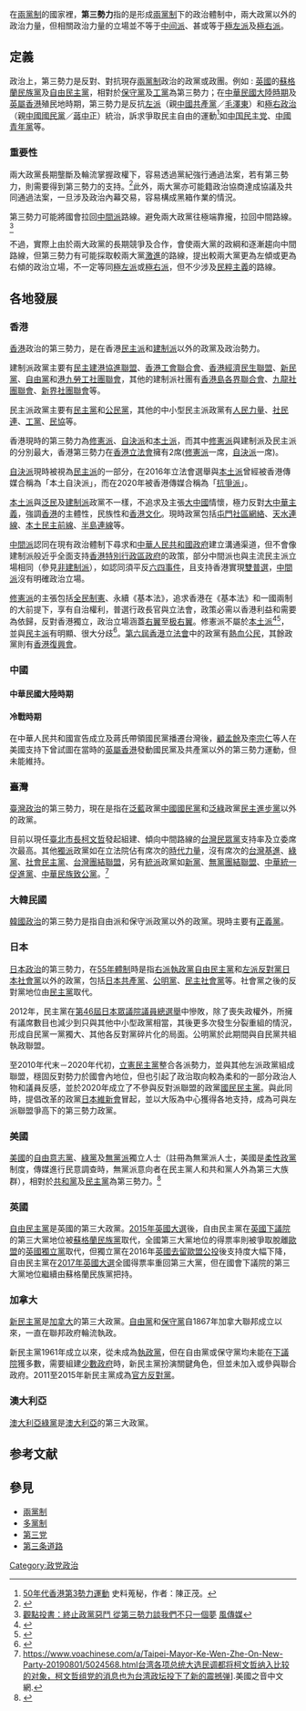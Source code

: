 {{Distinguish|第三条道路|第三位置}}
{{expand|time=2016-01-04}}
在[[兩黨制|兩黨制]]的國家裡，'''第三勢力'''指的是形成[[兩黨制|兩黨制]]下的政治體制中，兩大政黨以外的政治力量，但相關政治力量的立場並不等于[[中间派|中间派]]、甚或等于[[極左派|極左派]]及[[極右派|極右派]]。

== 定義 == 
政治上，第三勢力是反對、對抗現存[[兩黨制|兩黨制]]政治的政黨或政團。例如 : [[英國|英國]]的[[蘇格蘭民族黨|蘇格蘭民族黨]]及[[自由民主黨_(英國)|自由民主黨]]，相對於[[保守黨_(英國)|保守黨]]及[[工黨_(英國)|工黨]]為第三勢力；在[[中華民國大陸時期|中華民國大陸時期]]及[[英屬香港|英屬香港]]殖民地時期，第三勢力是反抗[[極左政治|左派]]（親[[中國共產黨|中國共產黨]]／[[毛澤東|毛澤東]]）和[[極右政治|極右政治]]（親[[中國國民黨|中國國民黨]]／[[蔣中正|蔣中正]]）統治，訴求爭取民主自由的運動<ref>[https://books.google.com.tw/books?id=IMVqPXNSpOEC&pg=PA22&lpg=PA22&dq=%E7%AC%AC%E4%B8%89%E5%8B%A2%E5%8A%9B+%E5%AE%9A%E7%BE%A9&source=bl&ots=CUi4gCbk1p&sig=AHrieYshPL8x3U4kSVWKv_TpkOk&hl=zh-TW&sa=X&ei=pgxzVdj0DZHk8AWBqIOAAw&ved=0CB4Q6AEwAA#v=onepage&q=%E7%AC%AC%E4%B8%89%E5%8B%A2%E5%8A%9B%20%E5%AE%9A%E7%BE%A9&f=false 50年代香港第3勢力運動] {{Wayback|url=https://books.google.com.tw/books?id=IMVqPXNSpOEC&pg=PA22&lpg=PA22&dq=%E7%AC%AC%E4%B8%89%E5%8B%A2%E5%8A%9B+%E5%AE%9A%E7%BE%A9&source=bl&ots=CUi4gCbk1p&sig=AHrieYshPL8x3U4kSVWKv_TpkOk&hl=zh-TW&sa=X&ei=pgxzVdj0DZHk8AWBqIOAAw&ved=0CB4Q6AEwAA#v=onepage&q=%E7%AC%AC%E4%B8%89%E5%8B%A2%E5%8A%9B%20%E5%AE%9A%E7%BE%A9&f=false |date=20150617122931 }} 史料蒐秘，作者：陳正茂。</ref>如[[中国民主党|中国民主党]]、[[中國青年黨|中國青年黨]]等。

=== 重要性 ===
兩大政黨長期壟斷及輪流掌握政權下，容易透過黨紀強行通過法案，若有第三勢力，則需要得到第三勢力的支持。<ref>{{Cite web |url=http://taiwanroc2015.pixnet.net/blog/post/355564089-%E7%BC%BA%E5%B0%91%E7%AC%AC%E4%B8%89%E5%8B%A2%E5%8A%9B%EF%BC%8C%E8%AA%B0%E5%9F%B7%E6%94%BF%E9%83%BD%E6%98%AF%E8%80%81%E5%95%8F%E9%A1%8C |title=缺少第三勢力，誰執政都是老問題 |accessdate=2015-06-17 |archive-date=2015-06-17 |archive-url=https://web.archive.org/web/20150617165959/http://taiwanroc2015.pixnet.net/blog/post/355564089-%e7%bc%ba%e5%b0%91%e7%ac%ac%e4%b8%89%e5%8b%a2%e5%8a%9b%ef%bc%8c%e8%aa%b0%e5%9f%b7%e6%94%bf%e9%83%bd%e6%98%af%e8%80%81%e5%95%8f%e9%a1%8c |dead-url=no }}</ref>此外，兩大黨亦可能籍政治協商達成協議及共同通過法案，一旦涉及政治內幕交易，容易構成黑箱作業的情況。

第三勢力可能將國會拉回[[中間派|中間派]]路線。避免兩大政黨往極端靠攏，拉回中間路線。<ref>[https://tw.news.yahoo.com/%E8%A7%80%E9%BB%9E%E6%8A%95%E6%9B%B8-%E7%B5%82%E6%AD%A2%E6%94%BF%E9%BB%A8%E6%83%A1%E9%AC%A5-%E5%BE%9E%E7%AC%AC%E4%B8%89%E5%8B%A2%E5%8A%9B%E8%AB%87%E6%88%91%E5%80%91%E4%B8%8D%E5%8F%AA-%E5%80%8B%E5%A4%A2-%E9%A2%A8%E5%82%B3%E5%AA%92-212000669.html 觀點投書：終止政黨惡鬥 從第三勢力談我們不只一個夢] {{Wayback|url=https://tw.news.yahoo.com/%E8%A7%80%E9%BB%9E%E6%8A%95%E6%9B%B8-%E7%B5%82%E6%AD%A2%E6%94%BF%E9%BB%A8%E6%83%A1%E9%AC%A5-%E5%BE%9E%E7%AC%AC%E4%B8%89%E5%8B%A2%E5%8A%9B%E8%AB%87%E6%88%91%E5%80%91%E4%B8%8D%E5%8F%AA-%E5%80%8B%E5%A4%A2-%E9%A2%A8%E5%82%B3%E5%AA%92-212000669.html |date=20150617125309 }} [[風傳媒|風傳媒]]</ref>

不過，實際上由於兩大政黨的長期競爭及合作，會使兩大黨的政綱和逐漸趨向中間路線，但第三勢力有可能採取較兩大黨[[激進|激進]]的路線，提出較兩大黨更為左傾或更為右傾的政治立場，不一定等同[[極左派|極左派]]或[[極右派|極右派]]，但不少涉及[[民粹主義|民粹主義]]的路線。

== 各地發展 ==

=== 香港 ===
{{MAIN|香港政黨}}
{{update section|time=2022-04-15}}
[[香港|香港]]政治的第三勢力，是在香港[[民主派_(香港)|民主派]]和[[建制派_(香港)|建制派]]以外的政黨及政治勢力。

建制派政黨主要有[[民主建港協進聯盟|民主建港協進聯盟]]、[[香港工會聯合會|香港工會聯合會]]、[[香港經濟民生聯盟|香港經濟民生聯盟]]、[[新民黨_(香港)|新民黨]]、[[自由黨_(香港)|自由黨]]和[[港九勞工社團聯會|港九勞工社團聯會]]，其他的建制派社團有[[香港島各界聯合會|香港島各界聯合會]]、[[九龍社團聯會|九龍社團聯會]]、[[新界社團聯會|新界社團聯會]]等。

民主派政黨主要有[[民主黨_(香港)|民主黨]]和[[公民黨_(香港)|公民黨]]，其他的中小型民主派政黨有[[人民力量|人民力量]]、[[社會民主連線|社民連]]、[[工黨_(香港)|工黨]]、[[香港民主民生協進會|民協]]等。

香港現時的第三勢力為[[修憲派|修憲派]]、[[自決派|自決派]]和[[本土派_(香港)|本土派]]，而其中[[修憲派|修憲派]]與建制派及民主派的分別最大，香港第三勢力在[[香港立法會|香港立法會]]擁有2席([[修憲派|修憲派]]一席，[[自決派|自決派]]一席)。

[[自決派|自決派]]現時被視為[[民主派_(香港)|民主派]]的一部分，在2016年立法會選舉與[[本土派_(香港)|本土派]]曾經被香港傳媒合稱為「本土自決派」，而在2020年被香港傳媒合稱為「[[抗爭派|抗爭派]]」。

[[本土派_(香港)|本土派]]與[[泛民|泛民]]及[[建制派_(香港)|建制派]]政黨不一樣，不追求及主張[[大中國|大中國]]情懷，極力反對[[大中華主義|大中華主義]]，強調[[香港|香港]]的主體性，民族性和[[香港文化|香港文化]]。現時政黨包括[[屯門社區網絡|屯門社區網絡]]、[[天水連線|天水連線]]、[[本土民主前線|本土民主前線]]、[[半島連線|半島連線]]等。

[[中間派_(香港)|中間派]]認同在現有政治體制下尋求和[[中華人民共和國政府|中華人民共和國政府]]建立溝通渠道，但不會像建制派般近乎全面支持[[香港特別行政區政府|香港特別行政區政府]]的政策，部分中間派也與主流民主派立場相同（參見[[非建制派|非建制派]]），如認同須平反[[六四事件|六四事件]]，且支持香港實現[[真普選|雙普選]]，[[中間派_(香港)|中間派]]沒有明確政治立場。

[[修憲派|修憲派]]的主張包括[[香港人|全民]][[制憲議會|制憲]]、永續《基本法》，追求香港在《基本法》和一國兩制的大前提下，享有自治權利，普選行政長官與立法會，政策必需以香港利益和需要為依歸，反對香港獨立，政治立場涵蓋[[右翼|右翼]]至[[极右翼|极右翼]]。修憲派不屬於[[本土派_(香港)|本土派]]<ref>{{Cite web |url=https://news.mingpao.com/ins/instantnews/web_tc/article/20170611/s00001/1497172081321 |title=鄭松泰指「大眾白癡」：以為我們是本土派　爆粗狂轟梁頌恆游蕙禎 |access-date=2017-06-17 |archive-url=https://web.archive.org/web/20170730121723/https://news.mingpao.com/ins/instantnews/web_tc/article/20170611/s00001/1497172081321 |archive-date=2017-07-30 |dead-url=no }}</ref><ref>{{Cite news|url=https://www.thestandnews.com/politics/%E6%89%B9%E8%A9%95%E9%9D%92%E6%94%BF-%E6%8C%87-%E5%A4%A7%E7%9C%BE%E7%99%BD%E7%99%A1-%E9%8C%84%E9%9F%B3%E6%B5%81%E5%87%BA-%E9%84%AD%E6%9D%BE%E6%B3%B0-%E6%9C%89%E6%89%8B%E8%B6%B3%E7%84%A1%E9%81%B5%E5%AE%88%E9%BB%A8%E8%A6%8F-%E6%B7%B1%E6%84%9F%E9%81%BA%E6%86%BE/|title=指「大眾白癡」才與青政「扮friend」錄音流出　鄭松泰：有手足無遵守黨規　深感遺憾|newspaper=立場新聞 Stand News|accessdate=2017-06-11|language=zh|archive-date=2017-07-07|archive-url=https://web.archive.org/web/20170707000055/http://thestandnews.com/politics/%E6%89%B9%E8%A9%95%E9%9D%92%E6%94%BF-%E6%8C%87-%E5%A4%A7%E7%9C%BE%E7%99%BD%E7%99%A1-%E9%8C%84%E9%9F%B3%E6%B5%81%E5%87%BA-%E9%84%AD%E6%9D%BE%E6%B3%B0-%E6%9C%89%E6%89%8B%E8%B6%B3%E7%84%A1%E9%81%B5%E5%AE%88%E9%BB%A8%E8%A6%8F-%E6%B7%B1%E6%84%9F%E9%81%BA%E6%86%BE/|dead-url=no}}</ref>，並與[[民主派_(香港)|民主派]]有明顯、很大分歧<ref>{{Cite news|url=https://hk.on.cc/hk/bkn/cnt/news/20200225/bkn-20200225195539985-0225_00822_001.html|title=政Whats噏：大埔區會鬼打鬼　黃兆健無被通知開會|newspaper=東方日報|accessdate=2020-02-25|language=zh|archive-date=2020-04-29|archive-url=https://web.archive.org/web/20200429080657/https://hk.on.cc/hk/bkn/cnt/news/20200225/bkn-20200225195539985-0225_00822_001.html|dead-url=no}}</ref>。[[第六屆香港立法會|第六屆香港立法會]]中的政黨有[[熱血公民|熱血公民]]，其餘政黨則有[[香港復興會|香港復興會]]。

=== 中國 ===
{{MAIN|民主黨派|中華民國政黨|中国共产党领导的多党合作和政治协商制度}}
==== 中華民國大陸時期 ====
{{MAIN|中國青年黨|中國農工民主黨|中國民主社會黨|中國民主同盟}}
{{expand section}}

==== 冷戰時期 ====
{{MAIN|自由民主大同盟|中國自由民主戰鬥同盟}}
{{expand section}}
在中華人民共和國宣告成立及蔣氏帶領國民黨播遷台灣後，[[顧孟餘|顧孟餘]]及[[李宗仁|李宗仁]]等人在美國支持下曾試圖在當時的[[英屬香港|英屬香港]]發動國民黨及共產黨以外的第三勢力運動，但未能維持。

{{cite book |last= 陳 |first=  正茂 |date= |title= 大陸邊緣的徒然掙扎：冷戰時代滯港及流亡海外的第三勢力滄桑錄|url= |location= |publisher= 元華文創股份有限公司|page= |isbn= 9789577112347|author-link= }}

{{cite journal |last= 黃 |first= 克武 |date= 2017-08|title= 顧孟餘與香港第三勢力的興衰（1949–1953）|url= http://www.cuhk.edu.hk/ics/21c/media/articles/c162-201706007.pdf|journal= 二十一世紀|volume= 162|issue= |pages= 47-63|doi= |access-date= }}

=== 臺灣 ===
[[臺灣政治|臺灣政治]]的第三勢力，現在是指在[[泛藍|泛藍]]政黨[[中國國民黨|中國國民黨]]和[[泛綠|泛綠]]政黨[[民主進步黨|民主進步黨]]以外的政黨。

目前以現任[[臺北市長|臺北市長]][[柯文哲|柯文哲]]發起組建、傾向中間路線的[[台灣民眾黨_(2019年)|台灣民眾黨]]支持率及立委席次最高。其他[[台獨派|獨派]]政黨如在立法院佔有席次的[[時代力量|時代力量]]，沒有席次的[[台灣基進|台灣基進]]、[[綠黨_(臺灣)|綠黨]]、[[社會民主黨_(臺灣)|社會民主黨]]、[[台灣團結聯盟|台灣團結聯盟]]，另有[[統派|統派]]政黨如[[新黨|新黨]]、[[無黨團結聯盟|無黨團結聯盟]]、[[中華統一促進黨|中華統一促進黨]]、[[中華民族致公黨|中華民族致公黨]]。<ref>https://www.voachinese.com/a/Taipei-Mayor-Ke-Wen-Zhe-On-New-Party-20190801/5024568.html台湾各项总统大选民调都将柯文哲纳入比较的对象，柯文哲组党的消息也为台湾政坛投下了新的震撼弹].美國之音中文網.</ref>

=== 大韓民國 ===
[[韓國政治|韓國政治]]的第三勢力是指自由派和保守派政黨以外的政黨。現時主要有[[正義黨_(韓國)|正義黨]]。

=== 日本 ===
[[日本政治|日本政治]]的第三勢力，在[[55年體制|55年體制]]時是指[[右派|右派]][[執政黨|執政黨]][[自由民主黨_(日本)|自由民主黨]]和[[左派|左派]][[反對黨|反對黨]][[日本社會黨|日本社會黨]]以外的政黨，包括[[日本共產黨|日本共產黨]]、[[公明黨|公明黨]]、[[民主社會黨|民主社會黨]]等。社會黨之後的反對黨地位由[[民主黨_(日本1998年)|民主黨]]取代。

2012年，民主黨在[[第46屆日本眾議院議員總選舉|第46屆日本眾議院議員總選舉]]中慘敗，除了喪失政權外，所擁有議席數目也減少到只與其他中小型政黨相當，其後更多次發生分裂重組的情況，形成自民黨一黨獨大、其他各反對黨碎片化的局面。公明黨於此期間與自民黨共組執政聯盟。

至2010年代末－2020年代初，[[立憲民主黨_(日本2020年)|立憲民主黨]]整合各派勢力，並與其他左派政黨組成聯盟，穩固反對勢力於國會內地位，但也引起了政治取向較為柔和的一部分政治人物和議員反感，並於2020年成立了不參與反對派聯盟的政黨[[國民民主黨_(日本2020年)|國民民主黨]]。與此同時，提倡改革的政黨[[日本維新會|日本維新會]]冒起，並以大阪為中心獲得各地支持，成為可與左派聯盟爭高下的第三勢力政黨。

=== 美國 ===
[[美國|美國]]的[[自由意志黨|自由意志黨]]、[[綠黨_(美國)|綠黨]]及[[無黨派|無黨派]]獨立人士（註冊為無黨派人士，美國是[[柔性政黨|柔性政黨]]制度，傳媒進行民意調查時，無黨派意向者在民主黨人和共和黨人外為第三大族群），相對於[[共和黨_(美國)|共和黨]]及[[民主黨_(美國)|民主黨]]為第三勢力。<ref>{{Cite web |url=http://en.wikipedia.org/wiki/Third_party_politics |title=存档副本 |accessdate=2015-06-17 |archive-date=2015-09-02 |archive-url=https://web.archive.org/web/20150902012739/https://en.wikipedia.org/wiki/Third_party_politics |dead-url=no }}</ref>

=== 英國 ===
[[自由民主黨_(英國)|自由民主黨]]是英國的第三大政黨。[[2015年英國大選|2015年英國大選]]後，自由民主黨在[[英國下議院|英國下議院]]的第三大黨地位被[[蘇格蘭民族黨|蘇格蘭民族黨]]取代，全國第三大黨地位的得票率則被爭取脫離[[歐盟|歐盟]]的[[英國獨立黨|英國獨立黨]]取代，但獨立黨在2016年[[英國去留歐盟公投|英國去留歐盟公投]]後支持度大幅下降，自由民主黨在[[2017年英國大選|2017年英國大選]]全國得票率重回第三大黨，但在國會下議院的第三大黨地位繼續由蘇格蘭民族黨把持。

=== 加拿大 ===
[[新民主黨_(加拿大)|新民主黨]]是[[加拿大|加拿大]]的第三大政黨。[[加拿大自由黨|自由黨]]和[[加拿大保守黨|保守黨]]自1867年加拿大聯邦成立以來，一直在聯邦政府輪流執政。

新民主黨1961年成立以來，從未成為[[執政黨|執政黨]]，但在自由黨或保守黨均未能在[[加拿大下議院|下議院]]獲多數，需要組建[[少數政府|少數政府]]時，新民主黨扮演關鍵角色，但並未加入或參與聯合政府。2011至2015年新民主黨成為[[官方反對黨_(加拿大)|官方反對黨]]。

=== 澳大利亞 ===
[[澳大利亞綠黨|澳大利亞綠黨]]是[[澳大利亞|澳大利亞]]的第三大政黨。

== 参考文献 ==
{{Reflist|30em}}

== 參見 ==
{{Portal box|政党|政治}}
* [[兩黨制|兩黨制]]
* [[多黨制|多黨制]]
* [[第三党|第三党]]
* [[第三条道路|第三条道路]]

[[Category:政党政治|Category:政党政治]]